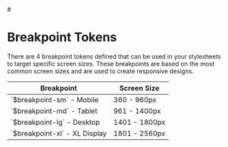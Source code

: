 
<Meta title="Design/Breakpoint Tokens" />

<main className="sb-unstyled doc-wrapper">
# <h1 className="h1">Breakpoint Tokens</h1>

<span className="p">
  There are 4 breakpoint tokens defined that can be used in your stylesheets to target specific screen sizes. These
  breakpoints are based on the most common screen sizes and are used to create responsive designs.
</span>

<table className="token-table">
  <thead>
    <tr>
      <th>Breakpoint</th>
      <th>Screen Size</th>
    </tr>
  </thead>
  <tbody>
    <tr>
      <td>
        <span className="token">`$breakpoint-sm` - Mobile</span>
      </td>
      <td>
        <span className="property">360 - 960px</span>
      </td>
    </tr>
    <tr>
      <td>
        <span className="token">`$breakpoint-md` - Tablet</span>
      </td>
      <td>
        <span className="property">961 - 1400px</span>
      </td>
    </tr>
    <tr>
      <td>
        <span className="token">`$breakpoint-lg` - Desktop</span>
      </td>
      <td>
        <span className="property">1401 - 1800px</span>
      </td>
    </tr>
    <tr>
      <td>
        <span className="token">`$breakpoint-xl` - XL Display</span>
      </td>
      <td>
        <span className="property">1801 - 2560px</span>
      </td>
    </tr>
  </tbody>
</table>
</main>
